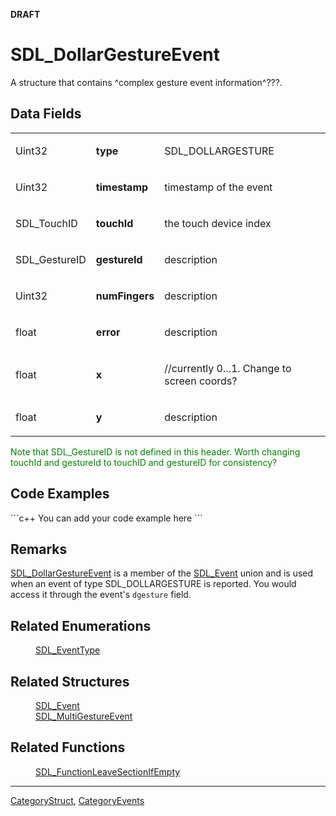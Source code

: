 <!-- pragma section-numbers off -->
<!-- pragma camelcase off -->
'''DRAFT'''

= SDL_DollarGestureEvent =
A structure that contains ^complex gesture event information^???.


== Data Fields ==
{|
|Uint32
|'''type'''
|SDL_DOLLARGESTURE
|-
|Uint32
|'''timestamp'''
|timestamp of the event
|-
|SDL_TouchID
|'''touchId'''
|the touch device index
|-
|SDL_GestureID
|'''gestureId'''
|description
|-
|Uint32
|'''numFingers'''
|description
|-
|float
|'''error'''
|description
|-
|float
|'''x'''
|//currently 0...1. Change to screen coords?
|-
|float
|'''y'''
|description
|}

<span style="color: green;">Note that SDL_GestureID is not defined in this header.</span>
<span style="color: green;">Worth changing touchId and gestureId to touchID and gestureID for consistency?</span>

== Code Examples ==
```c++
You can add your code example here
```

== Remarks ==
[[SDL_DollarGestureEvent]] is a member of the [[SDL_Event]] union and is used when an event of type SDL_DOLLARGESTURE is reported.  You would access it through the event's <code>dgesture</code> field.

== Related Enumerations ==
:[[SDL_EventType]]

== Related Structures ==
:[[SDL_Event]]
:[[SDL_MultiGestureEvent]]

== Related Functions ==
:[[SDL_FunctionLeaveSectionIfEmpty]]

----
[[CategoryStruct]], [[CategoryEvents]]
